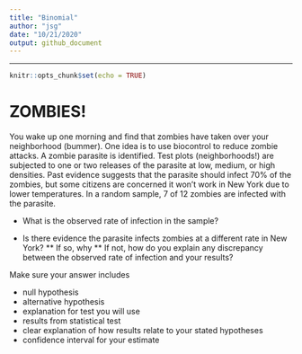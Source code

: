 ```yaml
---
title: "Binomial"
author: "jsg"
date: "10/21/2020"
output: github_document
---
```

---

```r
knitr::opts_chunk$set(echo = TRUE)
```

# ZOMBIES!

You wake up one morning and find that zombies have taken over your neighborhood (bummer).
One idea is to use biocontrol to reduce zombie attacks. A zombie parasite is 
identified.  Test plots (neighborhoods!) are subjected to one or two releases of 
the parasite at low, medium, or high densities. Past evidence suggests that the 
parasite should infect 70% of the zombies, but some citizens are concerned it won't 
work in New York due to lower temperatures.  In a random sample, 7 of 12 zombies 
are infected with the parasite.  

* What is the observed rate of infection in the sample?

* Is there evidence the parasite infects zombies 
at a different rate in New York?
** If so, why
** If not, how do you explain any discrepancy between the observed rate of infection
and your results?

Make sure your answer includes

* null hypothesis
* alternative hypothesis
* explanation for test you will use
* results from statistical test
* clear explanation of how results relate to your stated hypotheses
* confidence interval for your estimate
